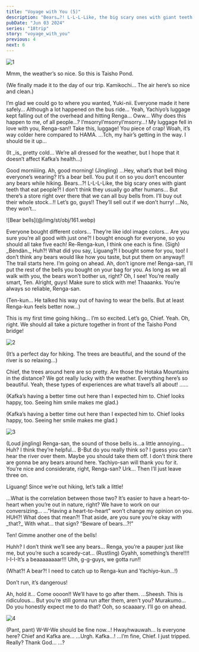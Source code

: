 ```yaml
---
title: "Voyage with You (5)"
description: "Bears…?! L-L-L-Like, the big scary ones with giant teeth that eat people?!"
pubDate: "Jun 03 2024"
series: "18trip"
story: "voyage_with_you"
previous: 4
next: 6
---
```



<Divider loc="Nagano, Kamikochi - Taisho Pond Bridge" />

![1](1.jpg)

<Bubble character="Kafka">
Mmm, the weather’s so nice. So this is Taisho Pond.
</Bubble>

<Bubble character="Yukikaze">
<p class="t">(We finally made it to the day of our trip. Kamikochi… The air here’s so nice and clean.)</p>
</Bubble>

<Bubble mc>
I’m glad we could go to where you wanted, Yuki-nii. Everyone made it here safely… Although a lot happened on the bus ride…
</Bubble>

<Bubble character="Yukikaze">
Yeah, Yachiyo’s luggage kept falling out of the overhead and hitting Renga…
</Bubble>

<Bubble character="Renga">
Oww… Why does this happen to me, of all people…?
</Bubble>

<Bubble character="Yachiyo">
I’msorryI’msorryI’msorry…! My luggage fell in love with you, Renga-san!! Take this, luggage! You piece of crap!
</Bubble>

<Bubble character="Ten">
Woah, it’s way colder here compared to HAMA.
</Bubble>

<Bubble character="Liguang">
…Tch, my hair’s getting in the way. I should tie it up…
</Bubble>

<Bubble mc>
<p class="t">(It _is_ pretty cold… We’re all dressed for the weather, but I hope that it doesn’t affect Kafka’s health…)</p>
</Bubble>

<Bubble character="Hiker">
Good morniiiing.
</Bubble>

<Bubble mc>
Ah, good morning!
</Bubble>

<Narration>
(Jingling)
</Narration>

<Bubble character="Renga">
…Hey, what’s that bell thing everyone’s wearing?
</Bubble>

<Bubble character="Kafka">
It’s a bear bell. You put it on so you don’t encounter any bears while hiking.
</Bubble>

<Bubble character="Renga">
Bears…?! L-L-L-Like, the big scary ones with giant teeth that eat people?!
</Bubble>

<Bubble mc>
I don’t think they usually go after humans… But there’s a store right over there that we can all buy bells from.
</Bubble>

<Bubble character="Renga">
I’ll buy out their whole stock…!! Let’s go, guys!! They’ll sell out if we don’t hurry!
</Bubble>

<Bubble character="Liguang">
…No, they won’t…
</Bubble>

<Divider timeskip />

<p class="obj">![Bear bells](@/img/st/obj/161.webp)</p>

<Bubble character="Yachiyo">
Everyone bought different colors… They’re like idol image colors…
</Bubble>

<Bubble character="Renga">
Are you sure you’re all good with just one?! I bought enough for everyone, so you should all take five each!
</Bubble>

<Bubble mc>
Re-Renga-kun, I think one each is fine.
</Bubble>

<Bubble character="Liguang">
(Sigh) _Bèndàn._
</Bubble>

<Bubble character="Renga">
Huh?! What did you say, Liguang?! I bought some for you, too! I don’t think any bears would like how you taste, but put them on anyway!!
</Bubble>

<Bubble character="Liguang">
The trail starts here. I’m going on ahead.
</Bubble>

<Bubble character="Renga">
Ah, don’t ignore me!
</Bubble>

<Bubble character="Ten">
Renga-san, I’ll put the rest of the bells you bought on your bag for you. As long as we all walk with you, the bears won’t bother us, right?
</Bubble>

<Bubble character="Renga">
Oh, I see! You’re really smart, Ten. Alright, guys! Make sure to stick with me!
</Bubble>

<Bubble character="Ten">
Thaaanks. You’re always so reliable, Renga-san.
</Bubble>

<Bubble mc>
<p class="t">(Ten-kun… He talked his way out of having to wear the bells. But at least Renga-kun feels better now…)</p>
</Bubble>

<Bubble character="Kafka">
This is my first time going hiking… I’m so excited. Let’s go, Chief.
</Bubble>

<Bubble mc>
Yeah. Oh, right. We should all take a picture together in front of the Taisho Pond bridge!
</Bubble>

<Divider loc="Nagano, Kamikochi - Hiking Trail" />

![2](2.jpg)

<Bubble character="Yukikaze">
<p class="t">(It’s a perfect day for hiking. The trees are beautiful, and the sound of the river is so relaxing…)</p>
</Bubble>

<Bubble character="Kafka">
Chief, the trees around here are so pretty. Are those the Hotaka Mountains in the distance?
</Bubble>

<Bubble mc>
We got really lucky with the weather. Everything here’s so beautiful.
</Bubble>

<Bubble character="Kafka">
Yeah, these types of experiences are what travel’s all about!
</Bubble>

<Bubble character="Yukikaze">
……

<Diff g="m"><p class="t">(Kafka’s having a better time out here than I expected him to. Chief looks happy, too. Seeing him smile makes me glad.)</p></Diff>
<Diff g="f"><p class="t">(Kafka’s having a better time out here than I expected him to. Chief looks happy, too. Seeing her smile makes me glad.)</p></Diff>
</Bubble>

<Divider timeskip />

![3](3.jpg)

<Narration>
(Loud jingling)
</Narration>

<Bubble character="Yachiyo">
Renga-san, the sound of those bells is…a little annoying…
</Bubble>

<Bubble character="Renga">
Huh? I think they’re helpful… B-But do you really think so? I guess you can’t hear the river over them.
</Bubble>

<Bubble character="Ten">
Maybe you should take them off. I don’t think there are gonna be any bears around here. Yachiyo-san will thank you for it. You’re nice and considerate, right, Renga-san?
</Bubble>

<Bubble character="Renga">
Urk… Then I’ll just leave three on.

Liguang! Since we’re out hiking, let’s talk a little!
</Bubble>

<Bubble character="Liguang">
…What is the correlation between those two?
</Bubble>

<Bubble character="Renga">
It’s easier to have a heart-to-heart when you’re out in nature, right? We have to work on our conversizing…
</Bubble>

<Bubble character="Liguang">
…”Having a heart-to-heart” won’t change my opinion on you.
</Bubble>

<Bubble character="Renga">
HUH?! What does that mean?!
</Bubble>

<Bubble character="Liguang">
That aside, are you sure you’re okay with _that?_
</Bubble>

<Bubble character="Renga">
With what… that sign? “Beware of bears…?!”

Ten! Gimme another one of the bells!
</Bubble>

<Bubble character="Yachiyo">
Huhh? I don’t think we’ll see any bears… Renga, you’re a pauper just like me, but you’re such a scaredy-cat…
</Bubble>

<Narration>
(Rustling)
</Narration>

<Bubble character="Yachiyo">
Gyahh, something’s there!!!! I-I-I-It’s a beaaaaaaaar!!!
</Bubble>

<Bubble character="Renga">
Uhh, g-g-guys, we gotta run!!
</Bubble>

<Bubble mc>
<p class="t">(What?! A bear?! I need to catch up to Renga-kun and Yachiyo-kun…!)</p>

Don’t run, it’s dangerous!
</Bubble>

<Bubble character="Kafka">
Ah, hold it… Come oooon!!
</Bubble>

<Bubble character="Yukikaze">
We’ll have to go after them.
</Bubble>

<Bubble character="Ten">
…Sheesh.
</Bubble>

<Bubble character="Liguang">
This is ridiculous…
</Bubble>

<Bubble character="Ten">
But you’re still gonna run after them, aren’t you?
</Bubble>

<Bubble character="Liguang">
Murakumo… Do you honestly expect me to do that?
</Bubble>

<Bubble character="Ten">
Ooh, so scaaaary. I’ll go on ahead.
</Bubble>

<Divider timeskip />

![4](4.jpg)

<Bubble character="Renga">
(Pant, pant) W-W-We should be fine now…!
</Bubble>

<Bubble character="Yachiyo">
Hwayhwauwah…
</Bubble>

<Bubble character="Yukikaze">
Is everyone here? Chief and Kafka are…
</Bubble>

<Bubble character="Kafka">
…Urgh.
</Bubble>

<Bubble mc>
Kafka…!
</Bubble>

<Bubble character="Kafka">
…I’m fine, Chief. I just tripped.
</Bubble>

<Bubble mc>
Really? Thank God…
</Bubble>

<Bubble character="Yukikaze">
…?
</Bubble>
